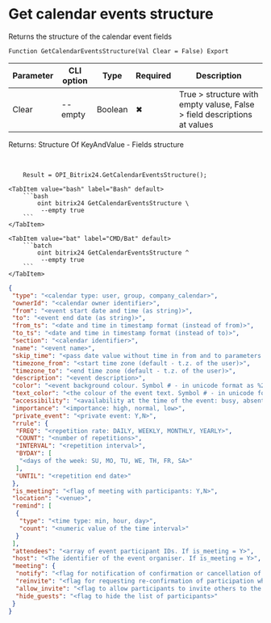 ﻿---
sidebar_position: 8
description: Get calendar events structure and other functions to work with Bitrix24 in the Open Integration Package, a free open-source integration library for 1C:Enterprise 8, OneScript and CLI
keywords: [1C, 1С, 1С:Enterprise, 1С:Enterprise 8.3, API, Integration, Services, Exchange, OneScript, CLI, Bitrix24]
---


# Get calendar events structure
 Returns the structure of the calendar event fields



`Function GetCalendarEventsStructure(Val Clear = False) Export`

  | Parameter | CLI option | Type | Required | Description |
  |-|-|-|-|-|
  | Clear | --empty | Boolean | &#x2716; | True > structure with empty valuse, False > field descriptions at values |

  
  Returns:  Structure Of KeyAndValue - Fields structure

<br/>



```bsl title="1C:Enterprise/OneScript code example"
    Result = OPI_Bitrix24.GetCalendarEventsStructure();
```
 

 <Tabs>
  
    <TabItem value="bash" label="Bash" default>
        ```bash
            oint bitrix24 GetCalendarEventsStructure \
             --empty true
        ```
    </TabItem>
  
    <TabItem value="bat" label="CMD/Bat" default>
        ```batch
            oint bitrix24 GetCalendarEventsStructure ^
             --empty true
        ```
    </TabItem>
</Tabs>


```json title="Result"
{
 "type": "<calendar type: user, group, company_calendar>",
 "ownerId": "<calendar owner identifier>",
 "from": "<event start date and time (as string)>",
 "to": "<event end date (as string)>",
 "from_ts": "<date and time in timestamp format (instead of from)>",
 "to_ts": "<date and time in timestamp format (instead of to)>",
 "section": "<calendar identifier>",
 "name": "<event name>",
 "skip_time": "<pass date value without time in from and to parameters: Y,N>",
 "timezone_from": "<start time zone (default - t.z. of the user)>",
 "timezone_to": "<end time zone (default - t.z. of the user)>",
 "description": "<event description>",
 "color": "<event background colour. Symbol # - in unicode format as %23>",
 "text_color": "<the colour of the event text. Symbol # - in unicode format as %23>",
 "accessibility": "<availability at the time of the event: busy, absent, quest, free>",
 "importance": "<importance: high, normal, low>",
 "private_event": "<private event: Y,N>",
 "rrule": {
  "FREQ": "<repetition rate: DAILY, WEEKLY, MONTHLY, YEARLY>",
  "COUNT": "<number of repetitions>",
  "INTERVAL": "<repetition interval>",
  "BYDAY": [
   "<days of the week: SU, MO, TU, WE, TH, FR, SA>"
  ],
  "UNTIL": "<repetition end date>"
 },
 "is_meeting": "<flag of meeting with participants: Y,N>",
 "location": "<venue>",
 "remind": [
  {
   "type": "<time type: min, hour, day>",
   "count": "<numeric value of the time interval>"
  }
 ],
 "attendees": "<array of event participant IDs. If is_meeting = Y>",
 "host": "<The identifier of the event organiser. If is_meeting = Y>",
 "meeting": {
  "notify": "<flag for notification of confirmation or cancellation of participants>",
  "reinvite": "<flag for requesting re-confirmation of participation when editing an event>",
  "allow_invite": "<flag to allow participants to invite others to the event>",
  "hide_guests": "<flag to hide the list of participants>"
 }
}
```
